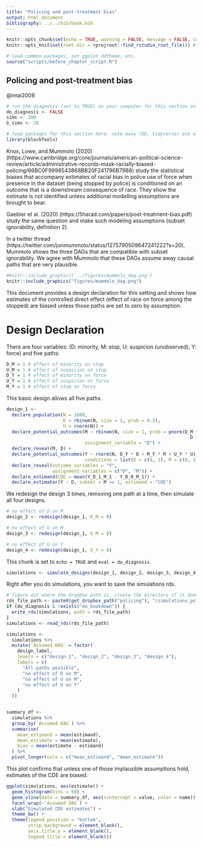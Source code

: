 ```yaml
---
title: "Policing and post-treatment bias"
output: html_document
bibliography: ../../bib/book.bib
---
```


<!-- note do_bookdown is set in index.rmd, so we know if you're running just this .Rmd or compiling the book-->
```r
knitr::opts_chunk$set(echo = TRUE, warning = FALSE, message = FALSE, cache = FALSE)
knitr::opts_knit$set(root.dir = rprojroot::find_rstudio_root_file()) # files are all relative to RStudio project home
```

```r
# load common packages, set ggplot ddtheme, etc.
source("scripts/before_chapter_script.R")
```

<!-- start post here, do not edit above -->

## Policing and post-treatment bias

@imai2008

<!-- make sure to rename the section title below -->

```r
# run the diagnosis (set to TRUE) on your computer for this section only before pushing to Github. no diagnosis will ever take place on github.
do_diagnosis <- FALSE
sims <- 200
b_sims <- 20
```

```r
# load packages for this section here. note many (DD, tidyverse) are already available, see scripts/package-list.R
library(blockTools)
```

Knox, Lowe, and Mummolo (2020) (https://www.cambridge.org/core/journals/american-political-science-review/article/administrative-records-mask-racially-biased-policing/66BC0F9998543868BB20F241796B79B8) study the statistical biases that accompany estimates of racial bias in police use of force when presence in the dataset (being stopped by police) is conditioned on an outcome that is a downstream consequence of race. They show the estimate is not identified unless additional modelling assumptions are brought to bear. 

Gaebler et al. (2020) (https://5harad.com/papers/post-treatment-bias.pdf) study the same question and make such modeling assumptions (subset ignorability, definition 2). 

In a twitter thread (https://twitter.com/jonmummolo/status/1275790509647241222?s=20), Mummolo shows the three DAGs that are compatible with subset ignorability. We agree with Mummolo that these DAGs assume away causal paths that are very plausible.



```r
#knitr::include_graphics('../figures/mummolo_dag.png')
knitr::include_graphics("figures/mummolo_dag.png")
```

This document provides a design declaration for this setting and shows how estimates of the controlled direct effect (effect of race on force among the stopped) are biased unless those paths are set to zero by assumption.

# Design Declaration

There are four variables: (D: minority, M: stop, U: suspicion (unobserved), Y: force) and five paths:

```r
D_M = 1 # effect of minority on stop
U_M = 1 # effect of suspicion on stop
D_Y = 1 # effect of minority on force
U_Y = 1 # effect of suspicion on force
M_Y = 1 # effect of stop on force
```

This basic design allows all five paths.

```r
design_1 <-
  declare_population(N = 1000,
                     D = rbinom(N, size = 1, prob = 0.5),
                     U = rnorm(N)) +
  declare_potential_outcomes(M ~ rbinom(N, size = 1, prob = pnorm(D_M *
                                                                    D + U_M * U)),
                             assignment_variable = "D") +
  declare_reveal(M, D) +
  declare_potential_outcomes(Y ~ rnorm(N, D_Y * D + M_Y * M + U_Y * U),
                             conditions = list(D = c(0, 1), M = c(0, 1))) +
  declare_reveal(outcome_variables = "Y",
                 assignment_variables = c("D", "M")) +
  declare_estimand(CDE = mean(Y_D_1_M_1 - Y_D_0_M_1)) +
  declare_estimator(Y ~ D, subset = M == 1, estimand = "CDE")
```

We redesign the design 3 times, removing one path at a time, then simulate all four designs.

```r
# no effect of D on M
design_2 <- redesign(design_1, D_M = 0)

# no effect of U on M
design_3 <- redesign(design_1, U_M = 0)

# no effect of U on Y
design_4 <- redesign(design_1, U_Y = 0)
```

This chunk is set to `echo = TRUE` and `eval = do_diagnosis`
```r
simulations <- simulate_designs(design_1, design_2, design_3, design_4, sims = sims)
```

Right after you do simulations, you want to save the simulations rds. 

```r
# figure out where the dropbox path is, create the directory if it doesn't exist, and name the RDS file
rds_file_path <- paste0(get_dropbox_path("policing"), "/simulations_policing.RDS")
if (do_diagnosis & !exists("do_bookdown")) {
  write_rds(simulations, path = rds_file_path)
}
simulations <- read_rds(rds_file_path)
```


```r

simulations <-
  simulations %>%
  mutate(`Assumed DAG` = factor(
    design_label,
    levels = c("design_1", "design_2", "design_3", "design_4"),
    labels = c(
      "All paths possible",
      "no effect of D on M",
      "no effect of U on M",
      "no effect of U on Y"
    )
  ))


summary_df <-
  simulations %>%
  group_by(`Assumed DAG`) %>%
  summarise(
    mean_estimand = mean(estimand),
    mean_estimate = mean(estimate),
    bias = mean(estimate - estimand)
  ) %>%
  pivot_longer(cols = c("mean_estimand", "mean_estimate"))
```

This plot confirms that unless one of those implausible assumptions hold, estimates of the CDE are biased. 

```r
ggplot(simulations, aes(estimate)) +
  geom_histogram(bins = 50) +
  geom_vline(data = summary_df, aes(xintercept = value, color = name)) +
  facet_wrap(~`Assumed DAG`) +
  xlab("Simulated CDE estimates") +
  theme_bw() +
  theme(legend.position = "bottom",
        strip.background = element_blank(),
        axis.title.y = element_blank(),
        legend.title = element_blank())
```
